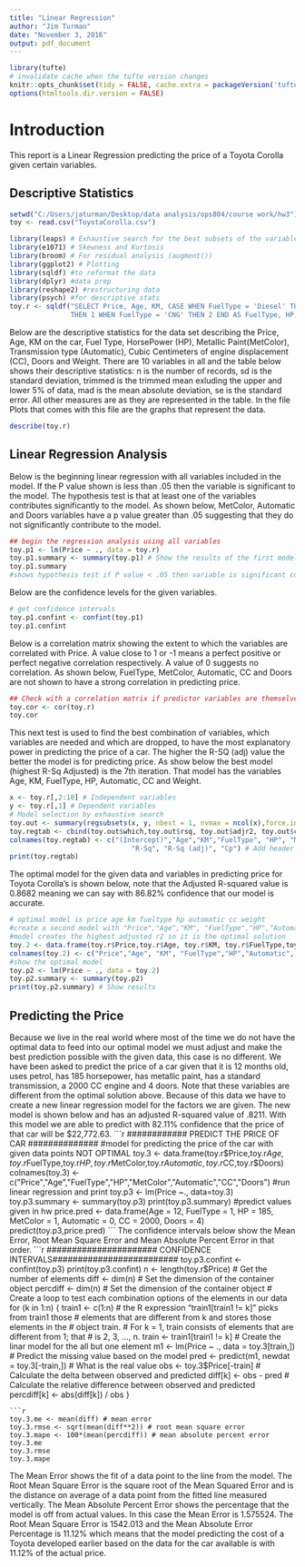 ```yaml
---
title: "Linear Regression"
author: "Jim Turman"
date: "November 3, 2016"
output: pdf_document
---
```


```r
library(tufte)
# invalidate cache when the tufte version changes
knitr::opts_chunk$set(tidy = FALSE, cache.extra = packageVersion('tufte'))
options(htmltools.dir.version = FALSE)
```

# Introduction
This report is a Linear Regression predicting the price of a Toyota Corolla given certain variables.

## Descriptive Statistics
```r
setwd("C:/Users/jaturman/Desktop/data analysis/ops804/course work/hw3")
toy <- read.csv("ToyotaCorolla.csv")

library(leaps) # Exhaustive search for the best subsets of the variables in x for predicting y
library(e1071) # Skewness and Kurtosis
library(broom) # For residual analysis (augment())
library(ggplot2) # Plotting
library(sqldf) #to reformat the data
library(dplyr) #data prep
library(reshape2) #restructuring data
library(psych) #for descriptive stats
toy.r <- sqldf("SELECT Price, Age, KM, CASE WHEN FuelType = 'Diesel' THEN 0 WHEN FuelType = 'Petrol'
               THEN 1 WHEN FuelType = 'CNG' THEN 2 END AS FuelType, HP, MetColor, Automatic, CC, Doors, Weight FROM toy")

```
Below are the descriptive statistics for the data set describing the Price, Age, KM on the car, Fuel Type, HorsePower (HP), Metallic Paint(MetColor), Transmission type (Automatic), Cubic Centimeters of engine displacement (CC), Doors and Weight. There are 10 variables in all and the table below shows their descriptive statistics: n is the number of records, sd is the standard deviation, trimmed is the trimmed mean exluding the upper and lower 5% of data, mad is the mean absolute deviation, se is the standard error. All other measures are as they are represented in the table. In the file Plots that comes with this file are the graphs that represent the data.
```r
describe(toy.r)
```

## Linear Regression Analysis
Below is the beginning linear regression with all variables included in the model. If the P value shown is less than .05 then the variable is significant to the model. The hypothesis test is that at least one of the variables contributes significantly to the model. As shown below, MetColor, Automatic and Doors variables have a p value greater than .05 suggesting that they do not significantly contribute to the model.
```r
## begin the regression analysis using all variables
toy.p1 <- lm(Price ~ ., data = toy.r)
toy.p1.summary <- summary(toy.p1) # Show the results of the first model
toy.p1.summary
#shows hypothesis test if P value < .05 then variable is significant contributor to model
```
Below are the confidence levels for the given variables. 
```r
# get confidence intervals
toy.p1.confint <- confint(toy.p1)
toy.p1.confint
```
Below is a correlation matrix showing the extent to which the variables are correlated with Price. A value close to 1 or -1 means a perfect positive or perfect negative correlation respectively. A value of 0 suggests no correlation. As shown below, FuelType, MetColor, Automatic, CC and Doors are not shown to have a strong correlation in predicting price.
```r
## Check with a correlation matrix if predictor variables are themselves related
toy.cor <- cor(toy.r)
toy.cor
```
This next test is used to find the best combination of variables, which variables are needed and which are dropped, to have the most explanatory power in predicting the price of a car. The higher the R-SQ (adj) value the better the model is for predicting price. As show below the best model (highest R-Sq Adjusted) is the 7th iteration. That model has the variables Age, KM, FuelType, HP, Automatic, CC and Weight. 
```r
x <- toy.r[,2:10] # Independent variables
y <- toy.r[,1] # Dependent variables
# Model selection by exhaustive search
toy.out <- summary(regsubsets(x, y, nbest = 1, nvmax = ncol(x),force.in = NULL, force.out = NULL, method = "exhaustive"))
toy.regtab <- cbind(toy.out$which,toy.out$rsq, toy.out$adjr2, toy.out$cp) # Stich things together
colnames(toy.regtab) <- c("(Intercept)","Age","KM","FuelType", "HP", "MetColor", "Automatic","CC","Doors","Weight",
                              "R-Sq", "R-Sq (adj)", "Cp") # Add header
print(toy.regtab)
```
The optimal model for the given data and variables in predicting price for Toyota Corolla's is shown below, note that the Adjusted R-squared value is 0.8682 meaning we can say with 86.82% confidence that our model is accurate.
```r
# optimal model is price age km fueltype hp automatic cc weight
#create a second model with "Price","Age","KM", "FuelType","HP","Automatic", "CC", "Weight"
#model creates the highest adjusted r2 so it is the optimal solution
toy.2 <- data.frame(toy.r$Price,toy.r$Age, toy.r$KM, toy.r$FuelType,toy.r$HP, toy.r$Automatic, toy.r$CC,toy.r$Weight)
colnames(toy.2) <- c("Price","Age", "KM", "FuelType","HP","Automatic", "CC", "Weight")
#show the optimal model 
toy.p2 <- lm(Price ~ ., data = toy.2)
toy.p2.summary <- summary(toy.p2) 
print(toy.p2.summary) # Show results
```

## Predicting the Price

Because we live in the real world where most of the time we do not have the optimal data to feed into our optimal model we must adjust and make the best prediction possible with the given data, this case is no different. We have been asked to predict the price of a car given that it is 12 months old, uses petrol, has 185 horsepower, has metallic paint, has a standard transmission, a 2000 CC engine and 4 doors. Note that these variables are different from the optimal solution above. Because of this data we have to create a new linear regression model for the factors we are given. The new model is shown below and has an adjusted R-squared value of .8211. With this model we are able to predict with 82.11% confidence that the price of that car will be $22,772.63. 
```r
############ PREDICT THE PRICE OF CAR ##############
#model for predicting the price of the car with given data points NOT OPTIMAL
toy.3 <- data.frame(toy.r$Price,toy.r$Age,toy.r$FuelType,toy.r$HP,toy.r$MetColor,toy.r$Automatic,toy.r$CC,toy.r$Doors)
colnames(toy.3) <- c("Price","Age","FuelType","HP","MetColor","Automatic","CC","Doors")
#run linear regression and print
toy.p3 <- lm(Price ~., data=toy.3)
toy.p3.summary <- summary(toy.p3)
print(toy.p3.summary)
#predict values given in hw
price.pred <- data.frame(Age = 12, FuelType = 1, HP = 185, MetColor = 1, Automatic = 0, 
                         CC = 2000, Doors = 4)
predict(toy.p3,price.pred)
```
The confidence intervals below show the Mean Error, Root Mean Square Error and Mean Absolute Percent Error in that order.
```r

###################### CONFIDENCE INTERVALS#########################
toy.p3.confint <- confint(toy.p3)
print(toy.p3.confint)
n <- length(toy.r$Price) # Get the number of elements
diff <- dim(n) # Set the dimension of the container object
percdiff <- dim(n) # Set the dimension of the container object
# Create a loop to test each combination options of the elements in our data
for (k in 1:n) {
  train1 <- c(1:n)
  # the R expression "train1[train1 != k]" picks from train1 those
  # elements that are different from k and stores those elements in the
  # object train.
  # For k = 1, train consists of elements that are different from 1; that
  # is 2, 3, ..., n.
  train <- train1[train1 != k]
  # Create the linar model for the all but one element
  m1 <- lm(Price ~ ., data = toy.3[train,])
  # Predict the missing value based on the model
  pred <- predict(m1, newdat = toy.3[-train,])
  # What is the real value
  obs <- toy.3$Price[-train]
  # Calculate the delta between observed and predicted
  diff[k] <- obs - pred
  # Calculate the relative difference between observed and predicted
  percdiff[k] <- abs(diff[k]) / obs
}
```
```r
toy.3.me <- mean(diff) # mean error
toy.3.rmse <- sqrt(mean(diff**2)) # root mean square error
toy.3.mape <- 100*(mean(percdiff)) # mean absolute percent error
toy.3.me
toy.3.rmse
toy.3.mape
```
The Mean Error shows the fit of a data point to the line from the model. The Root Mean Square Error is the square root of the Mean Squared Error and is the distance on average of a data point from the fitted line measured vertically. The Mean Absolute Percent Error shows the percentage that the model is off from actual values. In this case the Mean Error is 1.575524. The Root Mean Square Error is 1542.013 and the Mean Absolute Error Percentage is 11.12% which means that the model predicting the cost of a Toyota developed earlier based on the data for the car available is with 11.12% of the actual price.  


















